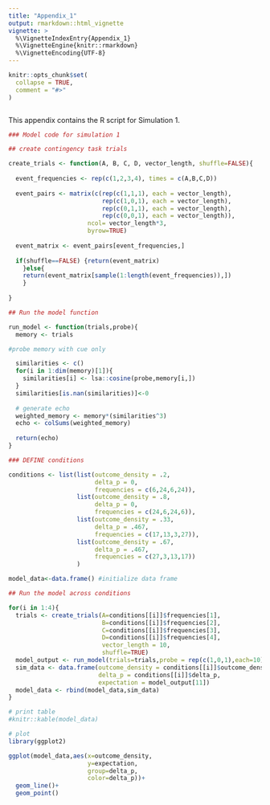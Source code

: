 ```yaml
---
title: "Appendix_1"
output: rmarkdown::html_vignette
vignette: >
  %\VignetteIndexEntry{Appendix_1}
  %\VignetteEngine{knitr::rmarkdown}
  %\VignetteEncoding{UTF-8}
---
```


```r
knitr::opts_chunk$set(
  collapse = TRUE,
  comment = "#>"
)
```

```r

```

This appendix contains the R script for Simulation 1.

```r
### Model code for simulation 1

## create contingency task trials

create_trials <- function(A, B, C, D, vector_length, shuffle=FALSE){
  
  event_frequencies <- rep(c(1,2,3,4), times = c(A,B,C,D))
  
  event_pairs <- matrix(c(rep(c(1,1,1), each = vector_length),
                          rep(c(1,0,1), each = vector_length),
                          rep(c(0,1,1), each = vector_length),
                          rep(c(0,0,1), each = vector_length)),
                      ncol= vector_length*3,
                      byrow=TRUE)
  
  event_matrix <- event_pairs[event_frequencies,]
  
  if(shuffle==FALSE) {return(event_matrix)
    }else{
    return(event_matrix[sample(1:length(event_frequencies)),])
    }
  
}

## Run the model function

run_model <- function(trials,probe){
  memory <- trials

#probe memory with cue only

  similarities <- c()
  for(i in 1:dim(memory)[1]){
    similarities[i] <- lsa::cosine(probe,memory[i,])
  }
  similarities[is.nan(similarities)]<-0
  
  # generate echo
  weighted_memory <- memory*(similarities^3)
  echo <- colSums(weighted_memory)
  
  return(echo)
}

### DEFINE conditions

conditions <- list(list(outcome_density = .2,
                        delta_p = 0,
                        frequencies = c(6,24,6,24)),
                   list(outcome_density = .8,
                        delta_p = 0,
                        frequencies = c(24,6,24,6)),
                   list(outcome_density = .33,
                        delta_p = .467,
                        frequencies = c(17,13,3,27)),
                   list(outcome_density = .67,
                        delta_p = .467,
                        frequencies = c(27,3,13,17))
                   )

model_data<-data.frame() #initialize data frame

## Run the model across conditions

for(i in 1:4){
  trials <- create_trials(A=conditions[[i]]$frequencies[1],
                          B=conditions[[i]]$frequencies[2],
                          C=conditions[[i]]$frequencies[3],
                          D=conditions[[i]]$frequencies[4],
                          vector_length = 10,
                          shuffle=TRUE)
  model_output <- run_model(trials=trials,probe = rep(c(1,0,1),each=10))
  sim_data <- data.frame(outcome_density = conditions[[i]]$outcome_density,
                         delta_p = conditions[[i]]$delta_p,
                         expectation = model_output[11])
  model_data <- rbind(model_data,sim_data)
}

# print table
#knitr::kable(model_data)
```

```r
# plot
library(ggplot2)

ggplot(model_data,aes(x=outcome_density,
                      y=expectation,
                      group=delta_p,
                      color=delta_p))+
  geom_line()+
  geom_point()
```